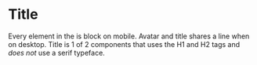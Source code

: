 
<Meta title='Components|Title' component={Title} />

# Title

Every element in the is block on mobile. Avatar and title shares a line when on desktop.
Title is 1 of 2 components that uses the H1 and H2 tags and *does not* use a serif typeface.

<Preview>
  <Story name="Default">
    <Title/>
  </Story>
</Preview>

<Preview>
  <Story name="Prominent">
    <Title prominent/>
  </Story>
</Preview>


## Props
<Props of={Title} />
